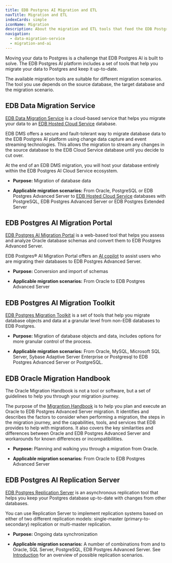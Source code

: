 ```yaml
---
title: EDB Postgres AI Migration and ETL
navTitle: Migration and ETL
indexCards: simple
iconName: Migration
description: About the migration and ETL tools that feed the EDB Postgres AI platform.
navigation:
  - data-migration-service
  - migration-and-ai
---
```


Moving your data to Postgres is a challenge that EDB Postgres AI is built to solve. The EDB Postgres AI platform includes a set of tools that help you migrate your data to Postgres and keep it up-to-date.

The available migration tools are suitable for different migration scenarios. The tool you use depends on the source database, the target database and the migration scenario.

## EDB Data Migration Service

[EDB Data Migration Service](data-migration-service) is a cloud-based service that helps you migrate your data to an [EDB Hosted Cloud Service](/edb-postgres-ai/cloud-service/getting_started/planning/choosing_your_deployment/edb_hosted_cloud_service/) database.

EDB DMS offers a secure and fault-tolerant way to migrate database data to the EDB Postgres AI platform using change data capture and event streaming technologies. This allows the migration to stream any changes in the source database to the EDB Cloud Service database until you decide to cut over.

At the end of an EDB DMS migration, you will host your database entirely within the EDB Postgres AI Cloud Service ecosystem.

- **Purpose:** Migration of database data

- **Applicable migration scenarios:** From Oracle, PostgreSQL or EDB Postgres Advanced Server to [EDB Hosted Cloud Service](/edb-postgres-ai/cloud-service/getting_started/planning/choosing_your_deployment/edb_hosted_cloud_service/) databases with PostgreSQL, EDB Postgres Advanced Server or EDB Postgres Extended Server

## EDB Postgres AI Migration Portal

[EDB Postgres AI Migration Portal](/migration_portal/latest/) is a web-based tool that helps you assess and analyze Oracle database schemas and convert them to EDB Postgres Advanced Server.

EDB Postgres® AI Migration Portal offers an [AI copilot](/migration_portal/latest/03_mp_using_portal/mp_ai_copilot/) to assist users who are migrating their databases to EDB Postgres Advanced Server.

- **Purpose:** Conversion and import of schemas

- **Applicable migration scenarios:** From Oracle to EDB Postgres Advanced Server

## EDB Postgres AI Migration Toolkit

[EDB Postgres Migration Toolkit](/migration_toolkit/latest/) is a set of tools that help you migrate database objects and data at a granular level from non-EDB databases to EDB Postgres.

- **Purpose:** Migration of database objects and data, includes options for more granular control of the process.

- **Applicable migration scenarios:** From Oracle, MySQL, Microsoft SQL Server, Sybase Adaptive Server Enterprise or Postgresql to EDB Postgres Advanced Server or PostgreSQL.

## EDB Oracle Migration Handbook 

The Oracle Migration Handbook is not a tool or software, but a set of guidelines to help you through your migration journey.

The purpose of the [Migrantion Handbook](/migrating/oracle/) is to help you plan and execute an Oracle to EDB Postgres Advanced Server migration. It identifies and describes the factors to consider when performing a migration, the steps in the migration journey, and the capabilities, tools, and services that EDB provides to help with migrations. It also covers the key similarities and differences between Oracle and EDB Postgres Advanced Server and workarounds for known differences or incompatibilities.

- **Purpose:** Planning and walking you through a migration from Oracle.

- **Applicable migration scenarios:** From Oracle to EDB Postgres Advanced Server

## EDB Postgres AI Replication Server

[EDB Postgres Replication Server](/eprs/latest/) is an asynchronous replication tool that helps you keep your Postgres database up-to-date with changes from other databases.

You can use Replication Server to implement replication systems based on either of two different replication models: single-master (primary-to-secondary) replication or multi-master replication.

- **Purpose:** Ongoing data synchronization

- **Applicable migration scenarios:** A number of combinations from and to Oracle, SQL Server, PostgreSQL, EDB Postgres Advanced Server. See [Introduction](/eprs/latest/01_introduction/) for an overview of possible replication scenarios. 